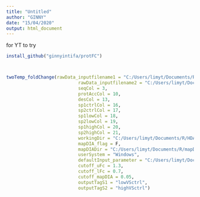 ```yaml
---
title: "Untitled"
author: "GINNY"
date: "15/04/2020"
output: html_document
---
```


for YT to try

```r


install_github("ginnyintifa/protFC")



twoTemp_foldChange(rawData_inputfilename1 = "C:/Users/limyt/Documents/R/HDACGinny/20200120_NB_HDAC37_F_PeptideGroups.txt",
                           rawData_inputfilename2 = "C:/Users/limyt/Documents/R/HDACGinny/20200121_NB_HDAC52_F_PeptideGroups.txt",
                           seqCol = 3,
                           protAccCol = 10,
                           desCol = 13,
                           sp1ctrlCol = 16,
                           sp2ctrlCol = 17,
                           sp1lowCol = 18,
                           sp2lowCol = 19,
                           sp1highCol = 20,
                           sp2highCol = 21,
                           workingDir = "C:/Users/limyt/Documents/R/HDACGinny/",
                           mapDIA_flag = F,
                           mapDIADir = "C:/Users/limyt/Documents/R/mapDIA-master/",
                           userSystem = "Windows",
                           defaultInput_parameter = "C:/Users/limyt/Documents/R/mapDIA-master/YTinput",
                           cutoff_uFc = 1.3,
                           cutoff_lFc = 0.7,
                           cutoff_mapDIA = 0.05,
                           outputTagS1 = "lowVSctrl",
                           outputTagS2 = "highVSctrl")

```






